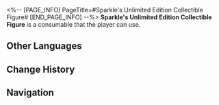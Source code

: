 <%-- [PAGE_INFO]
PageTitle=#Sparkle's Unlimited Edition Collectible Figure#
[END_PAGE_INFO] --%>
{{Consumable Infobox
|id          = 408628
|image       = Item Sparkle's Unlimited Edition Collectible Figure.png
|type        = Attack Consumables
|rarity      = 3
|effect      = Upon use, increases all allies' CRIT DMG by 36% for the next battle.
|description = A souvenir that (Trailblazer) sells on (The Radiant Feldspar/The Trailblaze's Stern/The Tatalov/The Soaring Clock Hand)... Wait, no, you remember you bought a raccoon plushie! It was supposed to be the cute and mischievous figure of a little raccoon, so how'd it become a figure for this girl? How self-absorbed can one person be?
|effectType  = 
|effectType2 = 
|effectType3 = 
|recipe      = 
|source1     = [[Snack Vendor]]
|source2     = 
|source3     = 
}}
{{Description|''"Come on, Gray Hair. Why so serious? You gotta have fun! This toy can go a long way if you just kick it. Come have a try!"''<br />''"AGGHHGHGHHGHH! My toes!"''}}
'''Sparkle's Unlimited Edition Collectible Figure''' is a consumable that the player can use.

==Other Languages==
{{Other Languages
|en   = Sparkle's Unlimited Edition Collectible Figure
|zhs  = 「花火」珍藏不限量版玩偶
|zht  = 「花火」珍藏不限量版玩偶
|ja   = 「花火」の非数量限定版コレクション人形
|ko   = 「스파클」 언리미티드 컬렉터 에디션 인형
|es   = Muñeca de colección de Sparkle (ed. limitada)
|fr   = Figurine en édition illimitée de Sparkle
|ru   = Искорка: Ограниченное издание для коллекционеров
|th   = ฟิกเกอร์สะสมรุ่นลิมิเต็ดของ "Sparkle"
|vi   = Búp Bê Sparkle Phiên Bản Sưu Tập Không Giới Hạn
|de   = Sparkle-Puppe, unlimitierte Sammleredition
|id   = Sparkle's Unlimited Edition Collectible Figure
|pt   = Figure Colecionável de Edição Limitada da Sparkle
}}

==Change History==
{{Change History|2.3}}

==Navigation==
{{Consumable Navbox}}